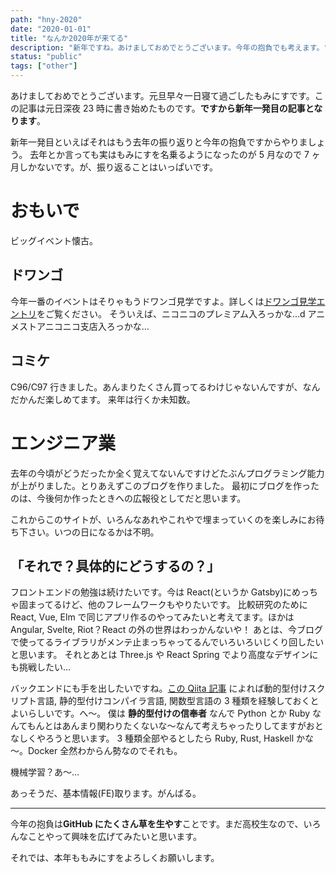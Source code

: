 ```yaml
---
path: "hny-2020"
date: "2020-01-01"
title: "なんか2020年が来てる"
description: "新年ですね。あけましておめでとうございます。今年の抱負でも考えます。"
status: "public"
tags: ["other"]
---
```


あけましておめでとうございます。元旦早々一日寝て過ごしたもみにすです。この記事は元日深夜 23 時に書き始めたものです。**ですから新年一発目の記事となります**。

新年一発目といえばそれはもう去年の振り返りと今年の抱負ですからやりましょう。
去年とか言っても実はもみにすを名乗るようになったのが 5 月なので 7 ヶ月しかないです。が、振り返ることはいっぱいです。

# おもいで

ビッグイベント懐古。

## ドワンゴ

今年一番のイベントはそりゃもうドワンゴ見学ですよ。詳しくは[ドワンゴ見学エントリ](/blog/dwango-event)をご覧ください。
そういえば、ニコニコのプレミアム入ろっかな…d アニメストアニコニコ支店入ろっかな…

## コミケ

C96/C97 行きました。あんまりたくさん買ってるわけじゃないんですが、なんだかんだ楽しめてます。
来年は行くか未知数。

# エンジニア業

去年の今頃がどうだったか全く覚えてないんですけどたぶんプログラミング能力が上がりました。とりあえずこのブログを作りました。
最初にブログを作ったのは、今後何か作ったときへの広報役としてだと思います。

これからこのサイトが、いろんなあれやこれやで埋まっていくのを楽しみにお待ち下さい。いつの日になるかは不明。

## 「それで？具体的にどうするの？」

フロントエンドの勉強は続けたいです。今は React(というか Gatsby)にめっちゃ固まってるけど、他のフレームワークもやりたいです。
比較研究のために React, Vue, Elm で同じアプリ作るのやってみたいと考えてます。ほかは Angular, Svelte, Riot？React の外の世界はわっかんないや！
あとは、今ブログで使ってるライブラリがメンテ止まっちゃってるんでいろいろいじくり回したいと思います。
それとあとは Three.js や React Spring でより高度なデザインにも挑戦したい…

バックエンドにも手を出したいですね。[この Qiita 記事](https://qiita.com/poly_soft/items/fb649573c19b7a5c0227#%E8%A8%80%E8%AA%9E)
によれば動的型付けスクリプト言語, 静的型付けコンパイラ言語, 関数型言語の 3 種類を経験しておくとよいらしいです。へ～。
僕は **静的型付けの信奉者** なんで Python とか Ruby なんてもんとはあんまり関わりたくないな～なんて考えちゃったりしてますがおとなしくやろうと思います。
3 種類全部やるとしたら Ruby, Rust, Haskell かな～。Docker 全然わからん勢なのでそれも。

機械学習？あ～…

あっそうだ、基本情報(FE)取ります。がんばる。

---

今年の抱負は**GitHub にたくさん草を生やす**ことです。まだ高校生なので、いろんなことやって興味を広げてみたいと思います。

それでは、本年ももみにすをよろしくお願いします。
